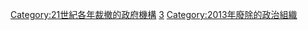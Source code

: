 {{Cat topic in year|topic=裁撤政府機構|year=2013}}
[[Category:21世紀各年裁撤的政府機構|Category:21世紀各年裁撤的政府機構]]
[[Category:2010年代裁撤的政府機構|3]]
[[Category:2013年廢除的政治組織|Category:2013年廢除的政治組織]]